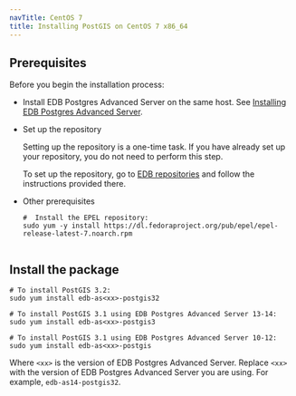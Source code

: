 ```yaml
---
navTitle: CentOS 7
title: Installing PostGIS on CentOS 7 x86_64
---
```


## Prerequisites

Before you begin the installation process:

- Install EDB Postgres Advanced Server on the same host. See [Installing EDB Postgres Advanced Server](/epas/latest/epas_inst_linux).

- Set up the repository

  Setting up the repository is a one-time task. If you have already set up your repository, you do not need to perform this step.

  To set up the repository, go to [EDB repositories](https://www.enterprisedb.com/repos-downloads) and follow the instructions provided there.

- Other prerequisites

  ```shell
  #  Install the EPEL repository:
  sudo yum -y install https://dl.fedoraproject.org/pub/epel/epel-release-latest-7.noarch.rpm


  ```

## Install the package

```shell
# To install PostGIS 3.2:
sudo yum install edb-as<xx>-postgis32

# To install PostGIS 3.1 using EDB Postgres Advanced Server 13-14:
sudo yum install edb-as<xx>-postgis3

# To install PostGIS 3.1 using EDB Postgres Advanced Server 10-12:
sudo yum install edb-as<xx>-postgis
```

Where `<xx>` is the version of EDB Postgres Advanced Server. Replace `<xx>` with the version of EDB Postgres Advanced Server you are using. For example, `edb-as14-postgis32`.
